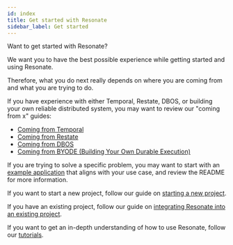 ```yaml
---
id: index
title: Get started with Resonate
sidebar_label: Get started
---
```


Want to get started with Resonate?

We want you to have the best possible experience while getting started and using Resonate.

Therefore, what you do next really depends on where you are coming from and what you are trying to do.

If you have experience with either Temporal, Restate, DBOS, or building your own reliable distributed system, you may want to review our "coming from x" guides:

- [Coming from Temporal](/evaluate/coming-from-temporal)
- [Coming from Restate](/evaluate/coming-from-restate)
- [Coming from DBOS](/evaluate/coming-from-dbos)
- [Coming from BYODE (Building Your Own Durable Execution)](/evaluate/building-your-own-durable-execution)

If you are trying to solve a specific problem, you may want to start with an [example application](https://github.com/resonatehq-examples) that aligns with your use case, and review the README for more information.

If you want to start a new project, follow our guide on [starting a new project](/get-started/new-project).

If you have an existing project, follow our guide on [integrating Resonate into an existing project](/get-started/existing-project).

If you want to get an in-depth understanding of how to use Resonate, follow our [tutorials](/learn).


<DocCardList items={useCurrentSidebarCategory().items} />
